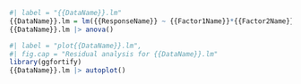 
```r
#| label = "{{DataName}}.lm"
{{DataName}}.lm = lm({{ResponseName}} ~ {{Factor1Name}}*{{Factor2Name}}, data = {{DataName}})
{{DataName}}.lm |> anova()
```


```r
#| label = "plot{{DataName}}.lm",
#| fig.cap = "Residual analysis for {{DataName}}.lm"
library(ggfortify)
{{DataName}}.lm |> autoplot()
```
